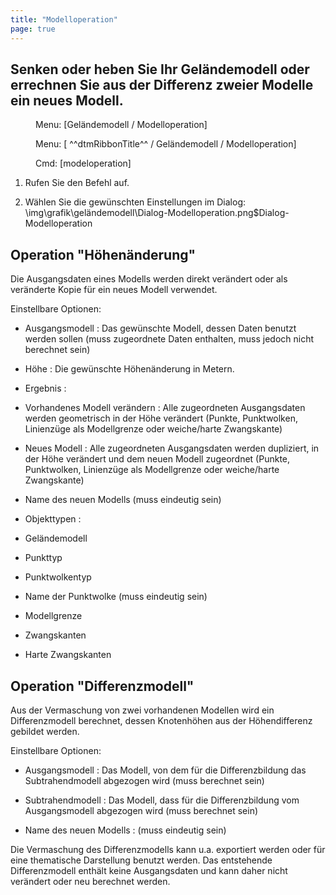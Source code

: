 ```yaml
---
title: "Modelloperation"
page: true
---
```

## Senken oder heben Sie Ihr Gel&#228;ndemodell oder errechnen Sie aus der Differenz zweier Modelle ein neues Modell.
<GeoMapper> <Menu> Menu: [Geländemodell / Modelloperation] </Menu> </GeoMapper><GeoDesigner> <Menu> Menu: [ ^^dtmRibbonTitle^^ / Geländemodell / Modelloperation] </Menu> 
 <Menu> Cmd: [modeloperation] </Menu> </GeoDesigner>


1. Rufen Sie den Befehl auf.

2.  W&#228;hlen Sie die gew&#252;nschten Einstellungen im Dialog:<Image>\img\grafik\geländemodell\Dialog-Modelloperation.png$Dialog-Modelloperation</Image>


## Operation &quot;H&#246;hen&#228;nderung&quot;
Die Ausgangsdaten eines Modells werden direkt ver&#228;ndert oder als ver&#228;nderte Kopie f&#252;r ein neues Modell verwendet.

Einstellbare Optionen:

- <Bold> Ausgangsmodell </Bold> : Das gew&#252;nschte Modell, dessen Daten benutzt werden sollen (muss zugeordnete Daten enthalten, muss jedoch nicht berechnet sein)

- <Bold> H&#246;he </Bold> : Die gew&#252;nschte H&#246;hen&#228;nderung in Metern.

- <Bold> Ergebnis </Bold>  :

- <Bold> Vorhandenes Modell ver&#228;ndern </Bold> : Alle zugeordneten Ausgangsdaten werden geometrisch in der H&#246;he ver&#228;ndert (Punkte, Punktwolken, Linienz&#252;ge als Modellgrenze oder weiche/harte Zwangskante)

- <Bold> Neues Modell </Bold> : Alle zugeordneten Ausgangsdaten werden dupliziert, in der H&#246;he ver&#228;ndert und dem neuen Modell zugeordnet (Punkte, Punktwolken, Linienz&#252;ge als Modellgrenze oder weiche/harte Zwangskante)



- <Bold> Name des neuen Modells </Bold>  (muss eindeutig sein)

- <Bold> Objekttypen </Bold> :

- <Bold> Gel&#228;ndemodell </Bold> 
- <Bold> Punkttyp </Bold> 
- <Bold> Punktwolkentyp </Bold> 
- <Bold> Name der Punktwolke </Bold>  (muss eindeutig sein)

- <Bold> Modellgrenze </Bold> 
- <Bold> Zwangskanten </Bold> 
- <Bold> Harte Zwangskanten </Bold> 




## Operation &quot;Differenzmodell&quot;
Aus der Vermaschung von zwei vorhandenen Modellen wird ein Differenzmodell berechnet, dessen Knotenh&#246;hen aus der H&#246;hendifferenz gebildet werden.

Einstellbare Optionen:

- <Bold> Ausgangsmodell </Bold> : Das Modell, von dem f&#252;r die Differenzbildung das Subtrahendmodell abgezogen wird (muss berechnet sein)

- <Bold> Subtrahendmodell </Bold> : Das Modell, dass f&#252;r die Differenzbildung vom Ausgangsmodell abgezogen wird (muss berechnet sein)

- <Bold> Name des neuen Modells </Bold> : (muss eindeutig sein)



Die Vermaschung des Differenzmodells kann u.a. exportiert werden oder f&#252;r eine thematische Darstellung benutzt werden.
<Success>
Das entstehende Differenzmodell enth&#228;lt keine Ausgangsdaten und kann daher nicht ver&#228;ndert oder neu berechnet werden.
</Success>
